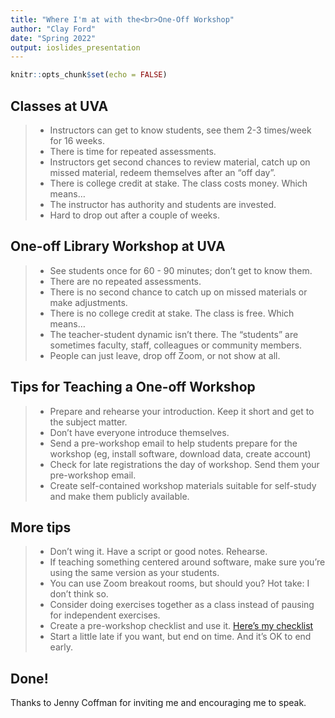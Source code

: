 ```yaml
---
title: "Where I'm at with the<br>One-Off Workshop"
author: "Clay Ford"
date: "Spring 2022"
output: ioslides_presentation
---
```


```r
knitr::opts_chunk$set(echo = FALSE)
```

## Classes at UVA

>- Instructors can get to know students, see them 2-3 times/week for 16 weeks.
>- There is time for repeated assessments.
>- Instructors get second chances to review material, catch up on missed material, redeem themselves after an "off day".
>- There is college credit at stake. The class costs money. Which means...
>- The instructor has authority and students are invested.
>- Hard to drop out after a couple of weeks.

## One-off Library Workshop at UVA

>- See students once for 60 - 90 minutes; don’t get to know them.
>- There are no repeated assessments.
>- There is no second chance to catch up on missed materials or make adjustments.
>- There is no college credit at stake. The class is free. Which means...
>- The teacher-student dynamic isn’t there. The “students” are sometimes faculty, staff, colleagues or community members.
>- People can just leave, drop off Zoom, or not show at all.

## Tips for Teaching a One-off Workshop

>- Prepare and rehearse your introduction. Keep it short and get to the subject matter.
>- Don’t have everyone introduce themselves. 
>- Send a pre-workshop email to help students prepare for the workshop (eg, install software, download data, create account) 
>- Check for late registrations the day of workshop. Send them your pre-workshop email. 
>- Create self-contained workshop materials suitable for self-study and make them publicly available.

## More tips

>- Don't wing it. Have a script or good notes. Rehearse. 
>- If teaching something centered around software, make sure you're using the same version as your students. 
>- You can use Zoom breakout rooms, but should you? Hot take: I don't think so.
>- Consider doing exercises together as a class instead of pausing for independent exercises. 
>- Create a pre-workshop checklist and use it. [Here's my checklist](https://github.com/clayford/workshop_checklist/blob/main/README.md)
>- Start a little late if you want, but end on time. And it's OK to end early.

## Done!

Thanks to Jenny Coffman for inviting me and encouraging me to speak.





